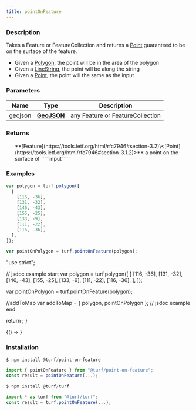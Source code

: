 ```yaml
---
title: pointOnFeature
---
```



### Description

Takes a Feature or FeatureCollection and returns a [Point](https://tools.ietf.org/html/rfc7946#section-3.1.2) guaranteed to be on the surface of the feature.

- Given a [Polygon](https://tools.ietf.org/html/rfc7946#section-3.1.6), the point will be in the area of the polygon
- Given a [LineString](https://tools.ietf.org/html/rfc7946#section-3.1.4), the point will be along the string
- Given a [Point](https://tools.ietf.org/html/rfc7946#section-3.1.2), the point will the same as the input

### Parameters

| Name    | Type                                                         | Description                      |
| ------- | ------------------------------------------------------------ | -------------------------------- |
| geojson | **[GeoJSON](https://tools.ietf.org/html/rfc7946#section-3)** | any Feature or FeatureCollection |

### Returns

<ul>
  **[Feature](https://tools.ietf.org/html/rfc7946#section-3.2)\<[Point](https://tools.ietf.org/html/rfc7946#section-3.1.2)>** a point on the surface of `````input`````

</ul>

### Examples

```javascript
var polygon = turf.polygon([
  [
    [116, -36],
    [131, -32],
    [146, -43],
    [155, -25],
    [133, -9],
    [111, -22],
    [116, -36],
  ],
]);

var pointOnPolygon = turf.pointOnFeature(polygon);
```

  "use strict";

  // jsdoc example start
  var polygon = turf.polygon([
    [
      [116, -36],
      [131, -32],
      [146, -43],
      [155, -25],
      [133, -9],
      [111, -22],
      [116, -36],
    ],
  ]);

  var pointOnPolygon = turf.pointOnFeature(polygon);

  //addToMap
  var addToMap = { polygon, pointOnPolygon };
  // jsdoc example end

  return <ExampleMap addToMap={addToMap} />;
}

<!-- prettier-ignore -->
<BrowserOnly>{() => <Map0 />}</BrowserOnly>

### Installation

```javascript
$ npm install @turf/point-on-feature

import { pointOnFeature } from "@turf/point-on-feature";
const result = pointOnFeature(...);
```

```javascript
$ npm install @turf/turf

import * as turf from "@turf/turf";
const result = turf.pointOnFeature(...);
```
